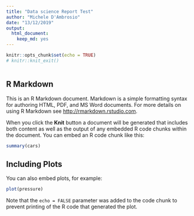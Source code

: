 ```yaml
---
title: "Data science Report Test"
author: "Michele D'Ambrosio"
date: "13/12/2019"
output: 
  html_document: 
    keep_md: yes
---
```


```r
knitr::opts_chunk$set(echo = TRUE)
# knitr::knit_exit()
```

```r

```


## R Markdown

This is an R Markdown document. Markdown is a simple formatting syntax for authoring HTML, PDF, and MS Word documents. For more details on using R Markdown see <http://rmarkdown.rstudio.com>.

When you click the **Knit** button a document will be generated that includes both content as well as the output of any embedded R code chunks within the document. You can embed an R code chunk like this:

```r
summary(cars)
```

## Including Plots

You can also embed plots, for example:

```r
plot(pressure)
```

Note that the `echo = FALSE` parameter was added to the code chunk to prevent printing of the R code that generated the plot.
